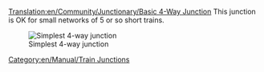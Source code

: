 [[Translation:en/Community/Junctionary/Basic 4-Way Junction]]
{{en/Community/Junctionary/Navigation}}
This junction is OK for small networks of 5 or so short trains.

[[File:en/Community/Junctionary/Basic4.png|none|frame|Simplest 4-way junction]]

{{en/Community/Junctionary/Junction Criteria|Cheap|0|0|0|2|0|0|1|1|0|0|0||Broken down trains only affect the one track.|
*Can only handle one train at a time.
*Will cause traffic backup. 
}}

[[Category:en/Manual/Train Junctions]]